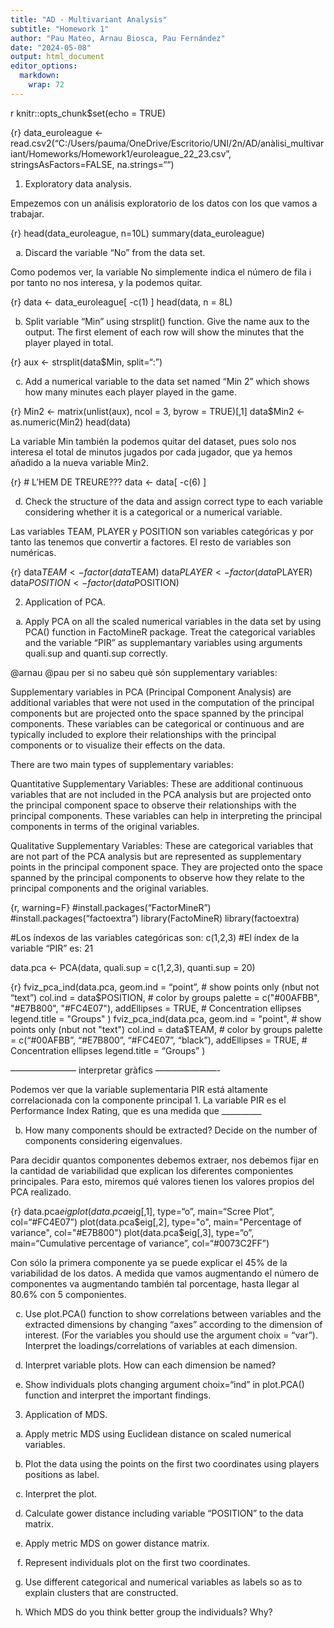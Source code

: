 ```yaml
---
title: "AD - Multivariant Analysis"
subtitle: "Homework 1"
author: "Pau Mateo, Arnau Biosca, Pau Fernández"
date: "2024-05-08"
output: html_document
editor_options: 
  markdown: 
    wrap: 72
---
```



{r setup, include=FALSE}
knitr::opts_chunk$set(echo = TRUE)

{r}
data_euroleague <- read.csv2("C:/Users/pauma/OneDrive/Escritorio/UNI/2n/AD/anàlisi_multivariant/Homeworks/Homework1/euroleague_22_23.csv",
                             stringsAsFactors=FALSE,  na.strings="")

1. Exploratory data analysis.

Empezemos con un análisis exploratorio de los datos con los que vamos a trabajar.

{r}
head(data_euroleague, n=10L)
summary(data_euroleague)

a) Discard the variable "No" from the data set.

Como podemos ver, la variable No simplemente indica el número de fila i por tanto no nos interesa, y la podemos quitar.

{r}
data <- data_euroleague[ -c(1) ]
head(data, n = 8L)

b) Split variable "Min" using strsplit() function. Give the name aux to the output. The first element of each row will show the minutes that the player played in total.

{r}
aux <- strsplit(data$Min, split=":")

c) Add a numerical variable to the data set named "Min 2" which shows how many minutes each player played in the game.

{r}
Min2 <- matrix(unlist(aux), ncol = 3, byrow = TRUE)[,1]
data$Min2 <- as.numeric(Min2)
head(data)

La variable Min también la podemos quitar del dataset, pues solo nos interesa el total de minutos jugados por cada jugador, que ya hemos añadido a la nueva variable Min2.

{r}
# L'HEM DE TREURE???
data <- data[ -c(6) ]

d) Check the structure of the data and assign correct type to each variable considering whether it is a categorical or a numerical variable.

Las variables TEAM, PLAYER y POSITION son variables categóricas y por tanto las tenemos que convertir a factores. El resto de variables son numéricas.

{r}
data$TEAM     <- factor(data$TEAM)
data$PLAYER   <- factor(data$PLAYER)
data$POSITION <- factor(data$POSITION)

2. Application of PCA.

a) Apply PCA on all the scaled numerical variables in the data set by using PCA() function in FactoMineR package. Treat the categorical variables and the variable "PIR" as supplemantary variables using arguments quali.sup and quanti.sup correctly.

\@arnau \@pau per si no sabeu què són supplementary variables:

Supplementary variables in PCA (Principal Component Analysis) are additional variables that were not used in the computation of the principal components but are projected onto the space spanned by the principal components. These variables can be categorical or continuous and are typically included to explore their relationships with the principal components or to visualize their effects on the data.

There are two main types of supplementary variables:

Quantitative Supplementary Variables: These are additional continuous variables that are not included in the PCA analysis but are projected onto the principal component space to observe their relationships with the principal components. These variables can help in interpreting the principal components in terms of the original variables.

Qualitative Supplementary Variables: These are categorical variables that are not part of the PCA analysis but are represented as supplementary points in the principal component space. They are projected onto the space spanned by the principal components to observe how they relate to the principal components and the original variables.

{r, warning=F}
#install.packages("FactorMineR")
#install.packages("factoextra")
library(FactoMineR)
library(factoextra)

#Los índexos de las variables categóricas son: c(1,2,3)
#El índex de la variable "PIR" es: 21

data.pca <- PCA(data, quali.sup = c(1,2,3), quanti.sup = 20)


{r}
fviz_pca_ind(data.pca,
             geom.ind = "point", # show points only (nbut not "text")
             col.ind = data$POSITION, # color by groups
             palette = c("#00AFBB", "#E7B800", "#FC4E07"),
             addEllipses = TRUE, # Concentration ellipses
             legend.title = "Groups"
             )
fviz_pca_ind(data.pca,
             geom.ind = "point", # show points only (nbut not "text")
             col.ind = data$TEAM, # color by groups
             palette = c("#00AFBB", "#E7B800", "#FC4E07", "black"),
             addEllipses = TRUE, # Concentration ellipses
             legend.title = "Groups"
             )

----------------------- interpretar gràfics ----------------------

Podemos ver que la variable suplementaria PIR está altamente correlacionada con la componente principal 1. La variable PIR es el Performance Index Rating, que es una medida que __________

b) How many components should be extracted? Decide on the number of components considering eigenvalues.

Para decidir quantos componentes debemos extraer, nos debemos fijar en la cantidad de variabilidad que explican los diferentes componientes principales. Para esto, miremos qué valores tienen los valores propios del PCA realizado.

{r}
data.pca$eig
plot(data.pca$eig[,1], type="o", main="Scree Plot", col="#FC4E07")
plot(data.pca$eig[,2], type="o", main="Percentage of variance", col="#E7B800")
plot(data.pca$eig[,3], type="o", main="Cumulative percentage of variance", col="#0073C2FF")

Con sólo la primera componente ya se puede explicar el 45% de la variabilidad de los datos. A medida que vamos augmentando el número de componentes va augmentando también tal porcentage, hasta llegar al 80.6% con 5 componientes.

c) Use plot.PCA() function to show correlations between variables and the extracted dimensions by changing "axes" according to the dimension of interest. (For the variables you should use the argument choix = "var"). Interpret the loadings/correlations of variables at each dimension.

d) Interpret variable plots. How can each dimension be named?

e) Show individuals plots changing argument choix="ind" in plot.PCA() function and interpret the important findings.

3. Application of MDS.

a) Apply metric MDS using Euclidean distance on scaled numerical variables.

b) Plot the data using the points on the first two coordinates using players positions as label.

c) Interpret the plot.

d) Calculate gower distance including variable "POSITION" to the data matrix.

e) Apply metric MDS on gower distance matrix.

f) Represent individuals plot on the first two coordinates.

g) Use different categorical and numerical variables as labels so as to explain clusters that are constructed.

h) Which MDS do you think better group the individuals? Why?

